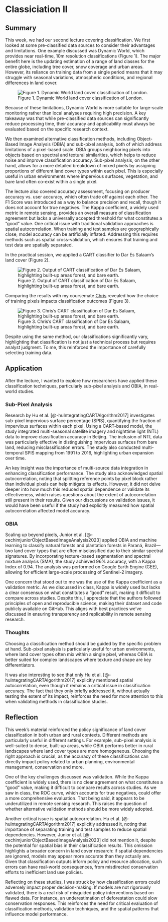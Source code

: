 # Classiciation II

## Summary

This week, we had our second lecture covering classification. We first looked at some pre-classified data sources to consider their advantages and limitations. One example discussed was Dynamic World, which provides near real-time, 10m resolution classifications (Figure 1). The major benefit here is the updating estimation of a range of land classes for the entire globe, including tree cover, snow coverage and urban areas. However, its reliance on training data from a single period means that it may struggle with seasonal variations, atmospheric conditions, and regional differences in land cover.

![Figure 1. Dynamic World land cover classification of London.](images/dynamicworld.jpg)

Because of these limitations, Dynamic World is more suitable for large-scale monitoring rather than local analyses requiring high precision. A key takeaway was that while pre-classified data sources can significantly reduce processing time, their accuracy and applicability must always be evaluated based on the specific research context.

We then examined alternative classification methods, including Object-Based Image Analysis (OBIA) and sub-pixel analysis, both of which address limitations of a pixel-based scale. OBIA groups neighboring pixels into objects based on spectral and textural similarities, which helps to reduce noise and improve classification accuracy. Sub-pixel analysis, on the other hand, allows for a more detailed breakdown of mixed pixels by assigning proportions of different land cover types within each pixel. This is especially useful in urban environments where impervious surfaces, vegetation, and bare land often co-exist within a single pixel.

The lecture also covered accuracy assessment, focusing on producer accuracy vs. user accuracy, which often trade off against each other. The F1 Score was introduced as a way to balance precision and recall, though it does not account for true negatives. The Kappa coefficient, a widely used metric in remote sensing, provides an overall measure of classification agreement but lacks a universally accepted threshold for what constitutes a "good" value. One critical issue with traditional validation approaches is spatial autocorrelation. When training and test samples are geographically close, model accuracy can be artificially inflated. Addressing this requires methods such as spatial cross-validation, which ensures that training and test data are spatially separated.

In the practical session, we applied a CART classifier to Dar Es Salaam’s land cover (Figure 2).

![Figure 2. Output of CART classification of Dar Es Salaam, highlighting built-up areas forest, and bare earth.](images/stefan.jpg)

Comparing the results with my coursemate [Chris](https://github.com/chrisrichman19) revealed how the choice of training pixels impacts classification outcomes (Figure 3).

![Figure 3. Chris's CART classification of Dar Es Salaam, highlighting built-up areas forest, and bare earth.](images/chris.jpeg)

Despite using the same method, our classifications significantly vary, highlighting that classification is not just a technical process but requires analyst judgment. To me, this reinforced the importance of carefully selecting training data.

## Application

After the lecture, I wanted to explore how researchers have applied these classification techniques, particularly sub-pixel analysis and OBIA, in real-world studies.

### Sub-Pixel Analysis

Research by Hu et al. \[\@-huIntegratingCARTAlgorithm2017\] investigates sub-pixel impervious surface percentage (SPIS), quantifying the fraction of impervious surfaces within each pixel. Using a CART-based model, the study integrated multi-seasonal satellite imagery and nighttime light (NTL) data to improve classification accuracy in Beijing. The inclusion of NTL data was particularly effective in distinguishing impervious surfaces from bare land, reducing misclassification errors. The study also conducted multi-temporal SPIS mapping from 1991 to 2016, highlighting urban expansion over time.

An key insight was the importance of multi-source data integration in enhancing classification performance. The study also acknowledged spatial autocorrelation, noting that splitting reference points by pixel block rather than individual pixels can help mitigate its effects. However, it did not delve deeper into how much this reduced spatial dependence or validate its effectiveness, which raises questions about the extent of autocorrelation still present in their results. Given our discussions on validation issues, it would have been useful if the study had explicitly measured how spatial autocorrelation affected model accuracy.

### OBIA

Scaling up beyond pixels, Junior et al. \[\@-cechimjuniorObjectBasedImageAnalysis2023\] applied OBIA and machine learning to classify natural forests and plantation forests in Paraná, Brazil—two land cover types that are often misclassified due to their similar spectral signatures. By incorporating texture-based segmentation and spectral mixture analysis (SMA), the study achieved 96% accuracy, with a Kappa Index of 0.94. The analysis was performed on Google Earth Engine (GEE), allowing for efficient large-scale processing of Sentinel-2 imagery.

One concern that stood out to me was the use of the Kappa coefficient as a validation metric. As we discussed in class, Kappa is widely used but lacks a clear consensus on what constitutes a "good" result, making it difficult to compare across studies. Despite this, I appreciate that the authors followed principles of open and reproducible science, making their dataset and code publicly available on GitHub. This aligns with best practices we’ve discussed in ensuring transparency and replicability in remote sensing research.

### Thoughts

Choosing a classification method should be guided by the specific problem at hand. Sub-pixel analysis is particularly useful for urban environments, where land cover types often mix within a single pixel, whereas OBIA is better suited for complex landscapes where texture and shape are key differentiators.

It was also interesting to see that only Hu et al. \[\@-huIntegratingCARTAlgorithm2017\] explicitly mentioned spatial autocorrelation, even though it remains a critical issue in classification accuracy. The fact that they only briefly addressed it, without actually testing the extent of its impact, reinforces the need for more attention to this when validating methods in classification studies.

## Reflection

This week’s material reinforced the policy significance of land cover classification in both urban and rural contexts. Different methods are particularly useful in different settings. For example, sub-pixel analysis is well-suited to dense, built-up areas, while OBIA performs better in rural landscapes where land cover types are more homogeneous. Choosing the right approach is crucial, as the accuracy of these classifications can directly impact policy related to urban planning, environmental management, conservation and more.

One of the key challenges discussed was validation. While the Kappa coefficient is widely used, there is no clear agreement on what constitutes a "good" value, making it difficult to compare results across studies. As we saw in class, the ROC curve, which accounts for true negatives, could offer a more comprehensive evaluation. That being said, it appears to be underutilized in remote sensing research. This raises the question of whether alternative validation methods should be more widely adopted.

Another critical issue is spatial autocorrelation. Hu et al. \[\@-huIntegratingCARTAlgorithm2017\] explicitly addressed it, noting that importance of separating training and test samples to reduce spatial dependencies. However, Junior et al. \[\@-cechimjuniorObjectBasedImageAnalysis2023\] did not mention it, despite the potential for spatial bias in their classification results. This omission highlights a broader concern in land cover research: if spatial dependencies are ignored, models may appear more accurate than they actually are. Given that classification outputs inform policy and resource allocation, such errors can have real-world consequences, from misdirected conservation efforts to inefficient land use policies.

Reflecting on these studies, I was struck by how classification errors could adversely impact proper decision-making. If models are not rigorously validated, there is a real risk of misguided policy interventions based on flawed data. For instance, an underestimation of deforestation could slow conservation responses. This reinforces the need for critical evaluation of classification methods, validation techniques, and the spatial patterns that influence model performance.

